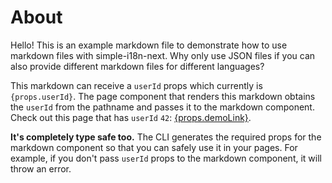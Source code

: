 # About

Hello! This is an example markdown file to demonstrate how to use markdown files with simple-i18n-next. Why only use JSON files if you can also provide different markdown files for different languages?

This markdown can receive a `userId` props which currently is <code>{props.userId}</code>. The page component that renders this markdown obtains the `userId` from the pathname and passes it to the markdown component. Check out this page that has `userId` `42`: <a href={props.demoLink}>{props.demoLink}</a>.

**It's completely type safe too.** The CLI generates the required props for the markdown component so that you can safely use it in your pages. For example, if you don't pass `userId` props to the markdown component, it will throw an error.
